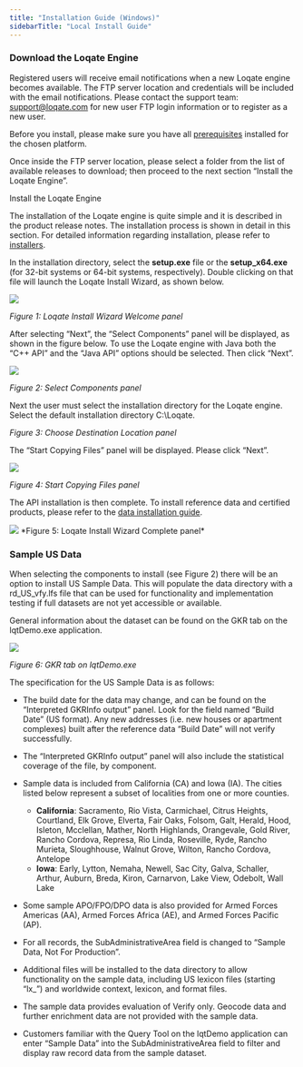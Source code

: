 ```yaml
---
title: "Installation Guide (Windows)"
sidebarTitle: "Local Install Guide"
---
```


### Download the Loqate Engine

Registered users will receive email notifications when a new Loqate engine becomes available. The FTP server location and credentials will be included with the email notifications. Please contact the support team: [support@loqate.com](mailto:support@loqate.com) for new user FTP login information or to register as a new user.

Before you install, please make sure you have all [prerequisites](/getting-started/platforms/) installed for the chosen platform.

Once inside the FTP server location, please select a folder from the list of available releases to download; then proceed to the next section “Install the Loqate Engine”.

Install the Loqate Engine

The installation of the Loqate engine is quite simple and it is described in the product release notes. The installation process is shown in detail in this section. For detailed information regarding installation, please refer to [installers](/installers/).

In the installation directory, select the **setup.exe** file or the **setup_x64.exe** (for 32-bit systems or 64-bit systems, respectively). Double clicking on that file will launch the Loqate Install Wizard, as shown below.

<Frame caption="">
  <img src="/images/95256a51-installer-1-apr2020.png" />
</Frame>

_Figure 1: Loqate Install Wizard Welcome panel_

After selecting “Next”, the “Select Components” panel will be displayed, as shown in the figure below. To use the Loqate engine with Java both the “C++ API” and the “Java API” options should be selected. Then click “Next”.

<Frame caption="">
  <img src="/images/a703a0cb-installer-2-apr2020.png" />
</Frame>

_Figure 2: Select Components panel_

Next the user must select the installation directory for the Loqate engine. Select the default installation directory C:\Loqate.

_Figure 3: Choose Destination Location panel_

The “Start Copying Files” panel will be displayed. Please click “Next”.

<Frame caption="">
  <img src="/images/b5e2e1a1-setup2-300x231.png" />
</Frame>

_Figure 4: Start Copying Files panel_

The API installation is then complete. To install reference data and certified products, please refer to the [data installation guide](/installers/data-installation-and-update-process/).

<Frame caption="">
  <img src="/images/a476eb91-installer-5-apr2020.png" />
</Frame>
*Figure 5: Loqate Install Wizard Complete panel*

### Sample US Data

When selecting the components to install (see Figure 2) there will be an option to install US Sample Data. This will populate the data directory with a rd_US_vfy.lfs file that can be used for functionality and implementation testing if full datasets are not yet accessible or available.

General information about the dataset can be found on the GKR tab on the lqtDemo.exe application.

<Frame caption="">
  <img src="/images/d2301448-installer-6-apr2020.png" />
</Frame>

_Figure 6: GKR tab on lqtDemo.exe_

The specification for the US Sample Data is as follows:

- The build date for the data may change, and can be found on the “Interpreted GKRInfo output” panel. Look for the field named “Build Date” (US format). Any new addresses (i.e. new houses or apartment complexes) built after the reference data “Build Date” will not verify successfully.

- The “Interpreted GKRInfo output” panel will also include the statistical coverage of the file, by component.

- Sample data is included from California (CA) and Iowa (IA). The cities listed below represent a subset of localities from one or more counties.

  - **California**: Sacramento, Rio Vista, Carmichael, Citrus Heights, Courtland, Elk Grove, Elverta, Fair Oaks, Folsom, Galt, Herald, Hood, Isleton, Mcclellan, Mather, North Highlands, Orangevale, Gold River, Rancho Cordova, Represa, Rio Linda, Roseville, Ryde, Rancho Murieta, Sloughhouse, Walnut Grove, Wilton, Rancho Cordova, Antelope
  - **Iowa**: Early, Lytton, Nemaha, Newell, Sac City, Galva, Schaller, Arthur, Auburn, Breda, Kiron, Carnarvon, Lake View, Odebolt, Wall Lake

- Some sample APO/FPO/DPO data is also provided for Armed Forces Americas (AA), Armed Forces Africa (AE), and Armed Forces Pacific (AP).

- For all records, the SubAdministrativeArea field is changed to “Sample Data, Not For Production”.

- Additional files will be installed to the data directory to allow functionality on the sample data, including US lexicon files (starting “lx\_”) and worldwide context, lexicon, and format files.

- The sample data provides evaluation of Verify only. Geocode data and further enrichment data are not provided with the sample data.

- Customers familiar with the Query Tool on the lqtDemo application can enter “Sample Data” into the SubAdministrativeArea field to filter and display raw record data from the sample dataset.
